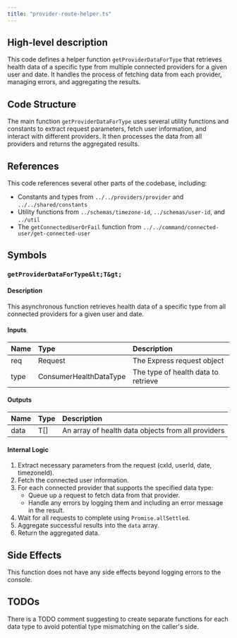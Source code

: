 ```yaml
---
title: "provider-route-helper.ts"
---
```


## High-level description
This code defines a helper function `getProviderDataForType` that retrieves health data of a specific type from multiple connected providers for a given user and date. It handles the process of fetching data from each provider, managing errors, and aggregating the results.

## Code Structure
The main function `getProviderDataForType` uses several utility functions and constants to extract request parameters, fetch user information, and interact with different providers. It then processes the data from all providers and returns the aggregated results.

## References
This code references several other parts of the codebase, including:
- Constants and types from `../../providers/provider` and `../../shared/constants`
- Utility functions from `../schemas/timezone-id`, `../schemas/user-id`, and `../util`
- The `getConnectedUserOrFail` function from `../../command/connected-user/get-connected-user`

## Symbols

### `getProviderDataForType&lt;T&gt;`
#### Description
This asynchronous function retrieves health data of a specific type from all connected providers for a given user and date.

#### Inputs
| Name | Type | Description |
|:-----|:-----|:------------|
| req | Request | The Express request object |
| type | ConsumerHealthDataType | The type of health data to retrieve |

#### Outputs
| Name | Type | Description |
|:-----|:-----|:------------|
| data | T[] | An array of health data objects from all providers |

#### Internal Logic
1. Extract necessary parameters from the request (cxId, userId, date, timezoneId).
2. Fetch the connected user information.
3. For each connected provider that supports the specified data type:
   - Queue up a request to fetch data from that provider.
   - Handle any errors by logging them and including an error message in the result.
4. Wait for all requests to complete using `Promise.allSettled`.
5. Aggregate successful results into the `data` array.
6. Return the aggregated data.

## Side Effects
This function does not have any side effects beyond logging errors to the console.

## TODOs
There is a TODO comment suggesting to create separate functions for each data type to avoid potential type mismatching on the caller's side.